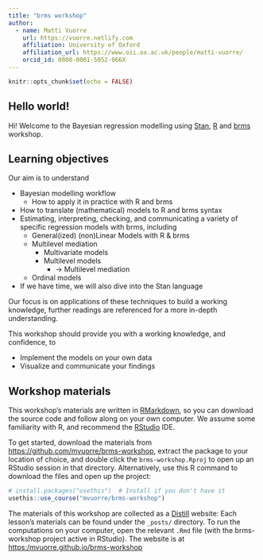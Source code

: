 ```yaml
---
title: "brms workshop"
author:
  - name: Matti Vuorre
    url: https://vuorre.netlify.com
    affiliation: University of Oxford
    affiliation_url: https://www.oii.ox.ac.uk/people/matti-vuorre/
    orcid_id: 0000-0001-5052-066X
---
```


```r
knitr::opts_chunk$set(echo = FALSE)
```

## Hello world!

Hi! Welcome to the Bayesian regression modelling using [Stan](https://mc-stan.org/), [R](https://www.r-project.org/) and [brms](https://cran.r-project.org/package=brms) workshop. 

## Learning objectives

Our aim is to understand

- Bayesian modelling workflow
  - How to apply it in practice with R and brms
- How to translate (mathematical) models to R and brms syntax
- Estimating, interpreting, checking, and communicating a variety of specific regression models with brms, including
  - General(ized) (non)Linear Models with R & brms
  - Multilevel mediation
    - Multivariate models
    - Multilevel models
      - -> Multilevel mediation
  - Ordinal models
- If we have time, we will also dive into the Stan language

Our focus is on applications of these techniques to build a working knowledge, further readings are referenced for a more in-depth understanding.

This workshop should provide you with a working knowledge, and confidence, to

- Implement the models on your own data
- Visualize and communicate your findings

## Workshop materials

This workshop's materials are written in [RMarkdown](https://rmarkdown.rstudio.com/), so you can download the source code and follow along on your own computer. We assume some familiarity with R, and recommend the [RStudio](https://rstudio.com/) IDE. 

To get started, download the materials from <https://github.com/mvuorre/brms-workshop>, extract the package to your location of choice, and double click the `brms-workshop.Rproj` to open up an RStudio session in that directory. Alternatively, use this R command to download the files and open up the project:

```r
# install.packages("usethis")  # Install if you don't have it
usethis::use_course("mvuorre/brms-workshop")
```

The materials of this workshop are collected as a [Distill](https://rstudio.github.io/distill/) website: Each lesson's materials can be found under the `_posts/` directory. To run the computations on your computer, open the relevant `.Rmd` file (with the brms-workshop project active in RStudio). The website is at <https:/mvuorre.github.io/brms-workshop>

